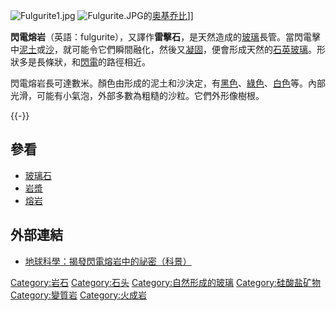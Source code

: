 [[File:Fulgurite1.jpg|thumb]]
[[File:Fulgurite.JPG|thumb]]的[[奥基乔比_(佛罗里达州)|奥基乔比]]]]

'''閃電熔岩'''（英語：fulgurite），又譯作'''雷擊石'''，是天然造成的[[玻璃|玻璃]]長管。當閃電擊中[[泥土|泥土]]或[[沙|沙]]，就可能令它們瞬間融化，然後又[[凝固|凝固]]，便會形成天然的[[石英|石英]][[玻璃|玻璃]]。形狀多是長條狀，和[[閃電|閃電]]的路徑相近。

閃電熔岩長可達數米。顏色由形成的泥土和沙決定，有[[黑色|黑色]]、[[綠色|綠色]]、[[白色|白色]]等。內部光滑，可能有小氣泡，外部多數為粗糙的沙粒。它們外形像樹根。

{{-}}

== 參看 ==
* [[玻璃石|玻璃石]]
* [[岩漿|岩漿]]
* [[熔岩|熔岩]]

== 外部連結 ==
* [https://web.archive.org/web/20150402091101/http://www.sciscape.org/print_news.php?news_id=2178 地球科學：揭發閃電熔岩中的祕密（科景）]

{{二氧化硅矿物}}

{{Authority control}}
[[Category:岩石|Category:岩石]]
[[Category:石头|Category:石头]]
[[Category:自然形成的玻璃|Category:自然形成的玻璃]]
[[Category:硅酸盐矿物|Category:硅酸盐矿物]]
[[Category:變質岩|Category:變質岩]]
[[Category:火成岩|Category:火成岩]]